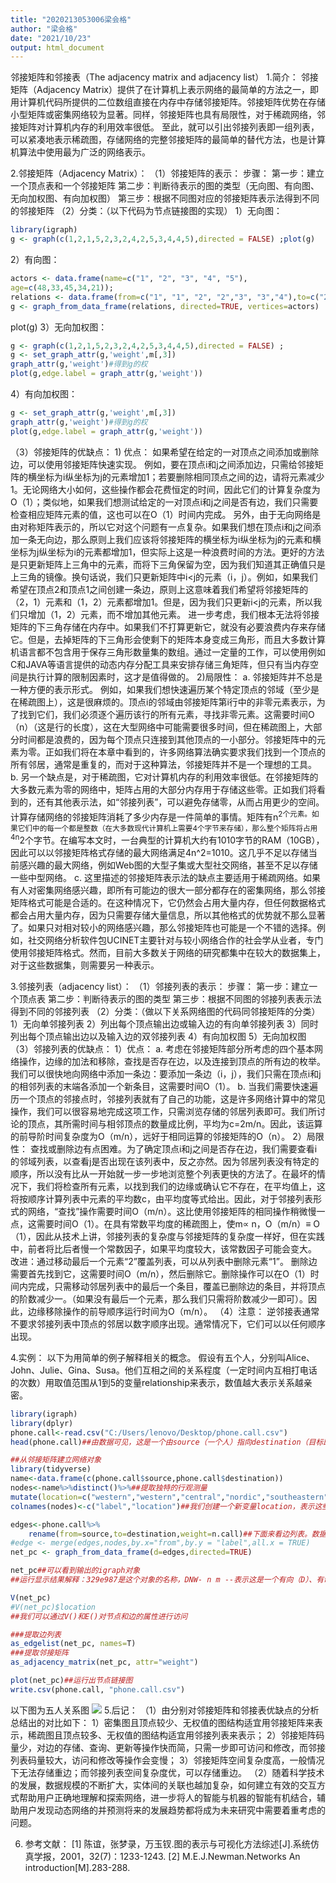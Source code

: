 ```yaml
---
title: "2020213053006梁会格"
author: "梁会格"
date: "2021/10/23"
output: html_document
---
```


邻接矩阵和邻接表（The adjacency matrix and adjacency list）
1.简介：
邻接矩阵（Adjacency Matrix）提供了在计算机上表示网络的最简单的方法之一，即用计算机代码所提供的二位数组直接在内存中存储邻接矩阵。邻接矩阵优势在存储小型矩阵或密集网络较为显著。同样，邻接矩阵也具有局限性，对于稀疏网络，邻接矩阵对计算机内存的利用效率很低。
至此，就可以引出邻接列表即一组列表，可以紧凑地表示稀疏图，存储网络的完整邻接矩阵的最简单的替代方法，也是计算机算法中使用最为广泛的网络表示。

2.邻接矩阵（Adjacency Matrix）：
（1）邻接矩阵的表示：
步骤：
第一步：建立一个顶点表和一个邻接矩阵
第二步：判断待表示的图的类型（无向图、有向图、无向加权图、有向加权图）
第三步：根据不同图对应的邻接矩阵表示法得到不同的邻接矩阵
（2）分类：（以下代码为节点链接图的实现）
1）无向图：

```r
library(igraph)
g <- graph(c(1,2,1,5,2,3,2,4,2,5,3,4,4,5),directed = FALSE) ;plot(g)

```

2）有向图：
```r
actors <- data.frame(name=c("1", "2", "3", "4", "5"),
age=c(48,33,45,34,21));
relations <- data.frame(from=c("1", "1", "2", "2","3", "3","4"),to=c("2", "3", "3", "4", "4", "5","5"))
g <- graph_from_data_frame(relations, directed=TRUE, vertices=actors)
```
plot(g)
3）无向加权图：
```r
g <- graph(c(1,2,1,5,2,3,2,4,2,5,3,4,4,5),directed = FALSE) ;
g <- set_graph_attr(g,'weight',m[,3]) 
graph_attr(g,'weight')#得到g的权
plot(g,edge.label = graph_attr(g,'weight'))
```

4）有向加权图：
```r
g <- set_graph_attr(g,'weight',m[,3]) 
graph_attr(g,'weight')#得到g的权
plot(g,edge.label = graph_attr(g,'weight'))
```

（3）邻接矩阵的优缺点：
1) 优点：
如果希望在给定的一对顶点之间添加或删除边，可以使用邻接矩阵快速实现。
例如，要在顶点i和j之间添加边，只需给邻接矩阵的横坐标为i纵坐标为j的元素增加1；若要删除相同顶点之间的边，请将元素减少1。无论网络大小如何，这些操作都会花费恒定的时间，因此它们的计算复杂度为O（1）；类似地，如果我们想测试给定的一对顶点i和j之间是否有边，我们只需要检查相应矩阵元素的值，这也可以在O（1）时间内完成。
另外，由于无向网络是由对称矩阵表示的，所以它对这个问题有一点复杂。如果我们想在顶点i和j之间添加一条无向边，那么原则上我们应该将邻接矩阵的横坐标为i纵坐标为j的元素和横坐标为j纵坐标为i的元素都增加1，但实际上这是一种浪费时间的方法。更好的方法是只更新矩阵上三角中的元素，而将下三角保留为空，因为我们知道其正确值只是上三角的镜像。换句话说，我们只更新矩阵中i<j的元素（i，j）。例如，如果我们希望在顶点2和顶点1之间创建一条边，原则上这意味着我们希望将邻接矩阵的（2，1）元素和（1，2）元素都增加1。但是，因为我们只更新i<j的元素，所以我们只增加（1，2）元素，而不增加其他元素。
进一步考虑，我们根本无法将邻接矩阵的下三角存储在内存中。如果我们不打算更新它，就没有必要浪费内存来存储它。但是，去掉矩阵的下三角形会使剩下的矩阵本身变成三角形，而且大多数计算机语言都不包含用于保存三角形数量集的数组。通过一定量的工作，可以使用例如C和JAVA等语言提供的动态内存分配工具来安排存储三角矩阵，但只有当内存空间是执行计算的限制因素时，这才是值得做的。
2)局限性：
a. 邻接矩阵并不总是一种方便的表示形式。
例如，如果我们想快速遍历某个特定顶点的邻域（至少是在稀疏图上），这是很麻烦的。顶点i的邻域由邻接矩阵第i行中的非零元素表示，为了找到它们，我们必须逐个遍历该行的所有元素，寻找非零元素。这需要时间O（n）（这是行的长度），这在大型网络中可能需要很多时间，但在稀疏图上，大部分时间都是浪费的，因为每个顶点只连接到其他顶点的一小部分。邻接矩阵中的元素为零。正如我们将在本章中看到的，许多网络算法确实要求我们找到一个顶点的所有邻居，通常是重复的，而对于这种算法，邻接矩阵并不是一个理想的工具。
b. 另一个缺点是，对于稀疏图，它对计算机内存的利用效率很低。在邻接矩阵的大多数元素为零的网络中，矩阵占用的大部分内存用于存储这些零。正如我们将看到的，还有其他表示法，如“邻接列表”，可以避免存储零，从而占用更少的空间。
计算存储网络的邻接矩阵消耗了多少内存是一件简单的事情。矩阵有n^2个元素。如果它们中的每一个都是整数（在大多数现代计算机上需要4个字节来存储），那么整个矩阵将占用4n^2个字节。在编写本文时，一台典型的计算机大约有1010字节的RAM（10GB），因此可以以邻接矩阵格式存储的最大网络满足4n^2=1010。这几乎不足以存储当前感兴趣的最大网络，例如Web图的大型子集或大型社交网络，甚至不足以存储一些中型网络。
c. 这里描述的邻接矩阵表示法的缺点主要适用于稀疏网络。如果有人对密集网络感兴趣，即所有可能边的很大一部分都存在的密集网络，那么邻接矩阵格式可能是合适的。在这种情况下，它仍然会占用大量内存，但任何数据格式都会占用大量内存，因为只需要存储大量信息，所以其他格式的优势就不那么显著了。如果只对相对较小的网络感兴趣，那么邻接矩阵也可能是一个不错的选择。例如，社交网络分析软件包UCINET主要针对与较小网络合作的社会学从业者，专门使用邻接矩阵格式。然而，目前大多数关于网络的研究都集中在较大的数据集上，对于这些数据集，则需要另一种表示。

3.邻接列表（adjacency list）：
（1）邻接列表的表示：
步骤：
第一步：建立一个顶点表
第二步：判断待表示的图的类型
第三步：根据不同图的邻接列表表示法得到不同的邻接列表
（2）分类：（做以下关系网络图的代码同邻接矩阵的分类）
1）无向单邻接列表
2）列出每个顶点输出边或输入边的有向单邻接列表
3）同时列出每个顶点输出边以及输入边的双邻接列表
4）有向加权图
5）无向加权图
（3）邻接列表的优缺点：
1）优点：
a. 考虑在邻接矩阵部分所考虑的四个基本网络操作，边缘的加法和移除，查找是否存在边，以及连接到顶点的所有边的枚举。我们可以很快地向网络中添加一条边：要添加一条边（i，j），我们只需在顶点i和j的相邻列表的末端各添加一个新条目，这需要时间O（1）。
b. 当我们需要快速遍历一个顶点的邻接点时，邻接列表就有了自己的功能，这是许多网络计算中的常见操作，我们可以很容易地完成这项工作，只需浏览存储的邻居列表即可。我们所讨论的顶点，其所需时间与相邻顶点的数量成比例，平均为c=2m/n。因此，该运算的前导阶时间复杂度为O（m/n），远好于相同运算的邻接矩阵的O（n）。
2）局限性：
查找或删除边有点困难。为了确定顶点i和j之间是否存在边，我们需要查看i的邻域列表，以查看j是否出现在该列表中，反之亦然。因为邻居列表没有特定的顺序，所以没有比从一开始就一步一步地浏览整个列表更快的方法了。在最坏的情况下，我们将检查所有元素，以找到我们的边缘或确认它不存在，在平均值上，这将按顺序计算列表中元素的平均数c，由平均度等式给出。因此，对于邻接列表形式的网络，“查找”操作需要时间O（m/n）。这比使用邻接矩阵的相同操作稍微慢一点，这需要时间O（1）。在具有常数平均度的稀疏图上，使m∝ n，O（m/n）≡ O（1），因此从技术上讲，邻接列表的复杂度与邻接矩阵的复杂度一样好，但在实践中，前者将比后者慢一个常数因子，如果平均度较大，该常数因子可能会变大。
改进：通过移动最后一个元素“2”覆盖列表，可以从列表中删除元素“1”。
删除边需要首先找到它，这需要时间O（m/n），然后删除它。删除操作可以在O（1）时间内完成，只需移动邻居列表中的最后一个条目，覆盖已删除边的条目，并将顶点的阶数减少一。（如果没有最后一个元素，那么我们只需将阶数减少一即可）。因此，边缘移除操作的前导顺序运行时间为O（m/n）。
（4）注意：
逆邻接表通常不要求邻接列表中顶点的邻居以数字顺序出现。通常情况下，它们可以以任何顺序出现。

4.实例：
以下为用简单的例子解释相关的概念。
假设有五个人，分别叫Alice、John、Julie、Gina、Susa。他们互相之间的关系程度（一定时间内互相打电话的次数）用取值范围从1到5的变量relationship来表示，数值越大表示关系越亲密。

```r
library(igraph)
library(dplyr)
phone.call<-read.csv("C:/Users/lenovo/Desktop/phone.call.csv")
head(phone.call)##由数据可见，这是一个由source（一个人）指向destination（目标即另一个人），以亲密程度为权重的有向加权网络。
```
```r
##从邻接矩阵建立网络对象
library(tidyverse)
name<-data.frame(c(phone.call$source,phone.call$destination))
nodes<-name%>%distinct()%>%##提取独特的行观测量
mutate(location=c("western","western","central","nordic","southeastern"))
colnames(nodes)<-c("label","location")##我们创建一个新变量location，表示这些每个节点的地理位置

edges<-phone.call%>%
    rename(from=source,to=destination,weight=n.call)##下面来看边列表。数据集phone.call的前两列分别表示了边出发和终结的节点。所以这个数据集就是边列表的形式，第三列n.call可以作为边的权重。
#edge <- merge(edges,nodes,by.x="from",by.y = "label",all.x = TRUE)
net_pc <- graph_from_data_frame(d=edges,directed=TRUE)

net_pc##可以看到输出的igraph对象
##运行显示结果解释：329e987是这个对象的名称，DNW- n m --表示这是一个有向（D）、有命名（N）且加权（W）的网络，它有n个节点和m条边。它具有的节点属性是name , location ，具有的边属性是weight

V(net_pc)
#V(net_pc)$location 
##我们可以通过V()和E()对节点和边的属性进行访问
```
```r
###提取边列表
as_edgelist(net_pc, names=T) 
###提取邻接矩阵
as_adjacency_matrix(net_pc, attr="weight")
```
```r
plot(net_pc)##运行出节点链接图
write.csv(phone.call, "phone.call.csv")
```
以下图为五人关系图
![](figure/lianghuige1.png)
5.后记：
（1）由分别对邻接矩阵和邻接表优缺点的分析总结出的对比如下：
1）密集图且顶点较少、无权值的图结构适宜用邻接矩阵来表示，稀疏图且顶点较多、无权值的图结构适宜用邻接列表来表示；
2）邻接矩阵码量少，对边的存储、查询、更新等操作快而简，只需一步即可访问和修改，而邻接列表码量较大，访问和修改等操作会变慢；
3）邻接矩阵空间复杂度高，一般情况下无法存储重边；而邻接列表空间复杂度优，可以存储重边。
（2）随着科学技术的发展，数据规模的不断扩大，实体间的关联也越加复杂，如何建立有效的交互方式帮助用户正确地理解和探索网络，进一步将人的智能与机器的智能有机结合，辅助用户发现动态网络的并预测将来的发展趋势都将成为未来研究中需要着重考虑的问题。

6. 参考文献：
[1]  陈谊，张梦录，万玉钗.图的表示与可视化方法综述[J].系统仿真学报，2001，32(7)：1233-1243.
[2] M.E.J.Newman.Networks An introduction[M].283-288.
